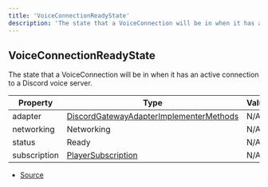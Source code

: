 ```yaml
---
title: 'VoiceConnectionReadyState'
description: 'The state that a VoiceConnection will be in when it has an active connection to a Discord voice server.'
---
```


## VoiceConnectionReadyState

The state that a VoiceConnection will be in when it has an active connection to a Discord
voice server.

| Property     | Type                                                                                                       | Value |
| ------------ | ---------------------------------------------------------------------------------------------------------- | ----- |
| adapter      | [DiscordGatewayAdapterImplementerMethods](/api/discord-voip/types/DiscordGatewayAdapterImplementerMethods) | N/A   |
| networking   | Networking                                                                                                 | N/A   |
| status       | Ready                                                                                                      | N/A   |
| subscription | [PlayerSubscription](/api/discord-voip/classes/PlayerSubscription)                                         | N/A   |

- [Source](https://github.com/androz2091/discord-player/blob/ce04b3f4c6671029ce4d4aa9090e56ac7e7f5666/packages/discord-voip/src/VoiceConnection.ts#L143)
